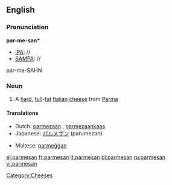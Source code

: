 ==English==

===Pronunciation===
'''par-me-san*'''
*[[IPA]]: //
*[[SAMPA]]: //
par-me-SAHN

===Noun===
{{wikipedia}}
{{infl|en|noun}}

# A [[hard]], [[full]]-[[fat]] [[Italian]] [[cheese]] from [[Parma]]

====Translations====
{{top}}
*Dutch: [[parmezaan]] {{m}}, [[parmezaankaas]] {{m}}
*Japanese: [[パルメザン]] (parumezan)
{{mid}}
*Maltese: [[parmeġġan]]
{{bottom}}

[[Category:Cheeses]]

[[el:parmesan]]
[[fr:parmesan]]
[[it:parmesan]]
[[pl:parmesan]]
[[ru:parmesan]]
[[vi:parmesan]]